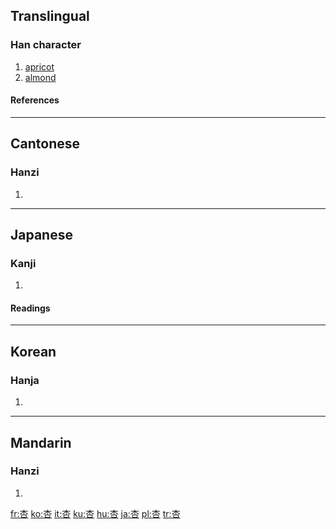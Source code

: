 ==Translingual==
===Han character===
{{Han char|rn=75|rad=木|as=03|sn=7|four=4060<sub>9</sub>|canj=木口 (DR)}}
# [[apricot]]
# [[almond]]
====References====
{{Han ref|kx=0511.140|dkj=14461|dj=0896.020|hdz=21160.040|uh=674F|ud=26447|bh=A7F6|bd=42998}}

----
==Cantonese==
===Hanzi===
{{yue-hanzi|jyut=|y=hang6}}
# {{defn|Cantonese}}

----
==Japanese==
===Kanji===
{{ja-kanji|grade=|rs=木03}}
# {{defn|Japanese}} 
====Readings====
{{ja-readings|on=[[きょう]] (kyō), [[こう]] (kō)|kun=[[あんず]] (anzu)}}

----
==Korean==
===Hanja===
{{ko-hanja|hangeul=행|eumhun=|rv=haeng|mr=haeng|y=hayng}}
# {{defn|Korean}}

----
==Mandarin==
===Hanzi===
{{cmn-hanzi|pin=[[xìng]] ([[xing4]])|wg=hsing<sup>4</sup>}}
# {{defn|Mandarin}}

[[fr:杏]]
[[ko:杏]]
[[it:杏]]
[[ku:杏]]
[[hu:杏]]
[[ja:杏]]
[[pl:杏]]
[[tr:杏]]